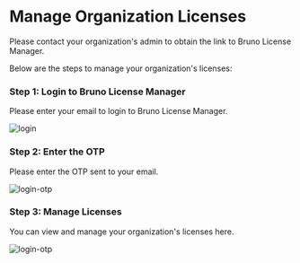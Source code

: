 # Manage Organization Licenses

Please contact your organization's admin to obtain the link to Bruno License Manager.

Below are the steps to manage your organization's licenses:

### Step 1: Login to Bruno License Manager

Please enter your email to login to Bruno License Manager.

![login](/screenshots/license-management/ultimate-edition/login.png)

### Step 2: Enter the OTP

Please enter the OTP sent to your email.

![login-otp](/screenshots/license-management/ultimate-edition/login-otp.png)

### Step 3: Manage Licenses

You can view and manage your organization's licenses here.

![login-otp](/screenshots/license-management/ultimate-edition/user-licenses.png)
